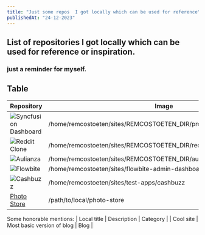 ```yaml
---
title: "Just some repos  I got locally which can be used for reference"
publishedAt: "24-12-2023"
---
```


## List of repositories I got locally which can be used for reference or inspiration.

### just a reminder for myself.

## Table

| Repository                                                       | Image                                                                  |
| ---------------------------------------------------------------- | ---------------------------------------------------------------------- |
| ![Syncfusion Dashboard](/public/blog/inspiration/syncfusion.png) | /home/remcostoeten/sites/REMCOSTOETEN_DIR/project_syncfusion_dashboard |
| ![Reddit Clone](/public/blog/inspiration/reddit.png)             | /home/remcostoeten/sites/REMCOSTOETEN_DIR/reddit-clone                 |
| ![Aulianza](/public/blog/inspiration/aulianza.png)               | /home/remcostoeten/sites/REMCOSTOETEN_DIR/aulianza.id                  |
| ![Flowbite](/public/blog/inspiration/flowbite.png)               | /home/remcostoeten/sites/flowbite-admin-dashboard                      |
| ![Cashbuzz](/public/blog/inspiration/cashbuzz.png)               | /home/remcostoeten/sites/test-apps/cashbuzz                            |
| [Photo Store](https://github.com/coderyansolomon/photo-store/)   | /path/to/local/photo-store                                             |

Some honorable mentions:
| Local title | Description | Category |
| Cool site | Most basic version of blog | Blog |
